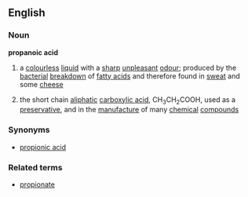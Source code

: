 ==English==
===Noun===
{{wikipadiapar|propionic acid}}
'''propanoic acid'''
# a [[colourless]] [[liquid]] with a [[sharp]] [[unpleasant]] [[odour]]; produced by the [[bacterial]] [[breakdown]] of [[fatty acid]]s and therefore found in [[sweat]] and some [[cheese]]
#{{chemistry}} the short chain [[aliphatic]] [[carboxylic acid]], CH<sub>3</sub>CH<sub>2</sub>COOH, used as a [[preservative]], and in the [[manufacture]] of many [[chemical]] [[compound]]s
===Synonyms===
*[[propionic acid]]
===Related terms===
*[[propionate]]
